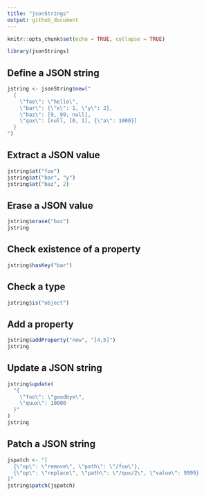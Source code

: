 ---
title: "jsonStrings"
output: github_document
---

```{r setup, include=FALSE}
knitr::opts_chunk$set(echo = TRUE, collapse = TRUE)
```

```{r package}
library(jsonStrings)
```


## Define a JSON string

```{r jsonstring}
jstring <- jsonString$new("
  {
    \"foo\": \"hello\",
    \"bar\": {\"x\": 1, \"y\": 2},
    \"baz\": [9, 99, null],
    \"qux\": [null, [0, 1], {\"a\": 1000}]
  }
")
```

## Extract a JSON value

```{r}
jstring$at("foo")
jstring$at("bar", "y")
jstring$at("baz", 2)
```

## Erase a JSON value

```{r}
jstring$erase("baz")
jstring
```

## Check existence of a property

```{r}
jstring$hasKey("bar")
```

## Check a type

```{r}
jstring$is("object")
```

## Add a property

```{r}
jstring$addProperty("new", "[4,5]")
jstring
```

## Update a JSON string

```{r}
jstring$update(
  "{
    \"foo\": \"goodbye\",
    \"quux\": 10000
  }"
)
jstring
```

## Patch a JSON string

```{r}
jspatch <- "[
  {\"op\": \"remove\", \"path\": \"/foo\"},
  {\"op\": \"replace\", \"path\": \"/qux/2\", \"value\": 9999}
]"
jstring$patch(jspatch)
```



